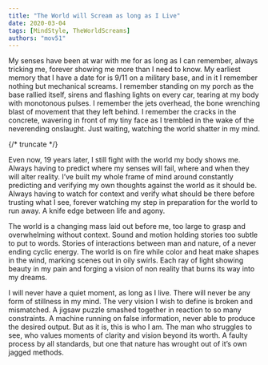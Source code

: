 ```yaml
---
title: "The World will Scream as long as I Live"
date: 2020-03-04
tags: [MindStyle, TheWorldScreams]
authors: "mov51"
---
```


My senses have been at war with me for as long as I can remember, always tricking me, forever showing me more than I need to know. My earliest memory that I have a date for is 9/11 on a military base, and in it I remember nothing but mechanical screams. I remember standing on my porch as the base rallied itself, sirens and flashing lights on every car, tearing at my body with monotonous pulses. I remember the jets overhead, the bone wrenching blast of movement that they left behind. I remember the cracks in the concrete, wavering in front of my tiny face as I trembled in the wake of the neverending onslaught. Just waiting, watching the world shatter in my mind.  

{/* truncate */}

Even now, 19 years later, I still fight with the world my body shows me. Always having to predict where my senses will fail, where and when they will alter reality. I’ve built my whole frame of mind around constantly predicting and verifying my own thoughts against the world as it should be. Always having to watch for context and verify what should be there before trusting what I see, forever watching my step in preparation for the world to run away. A knife edge between life and agony.  

The world is a changing mass laid out before me, too large to grasp and overwhelming without context. Sound and motion holding stories too subtle to put to words. Stories of interactions between man and nature, of a never ending cyclic energy. The world is on fire while color and heat make shapes in the wind, marking scenes out in oily swirls. Each ray of light showing beauty in my pain and forging a vision of non reality that burns its way into my dreams.  

I will never have a quiet moment, as long as I live. There will never be any form of stillness in my mind. The very vision I wish to define is broken and mismatched. A jigsaw puzzle smashed together in reaction to so many constraints. A machine running on false information, never able to produce the desired output. But as it is, this is who I am. The man who struggles to see, who values moments of clarity and vision beyond its worth. A faulty process by all standards, but one that nature has wrought out of it’s own jagged methods.